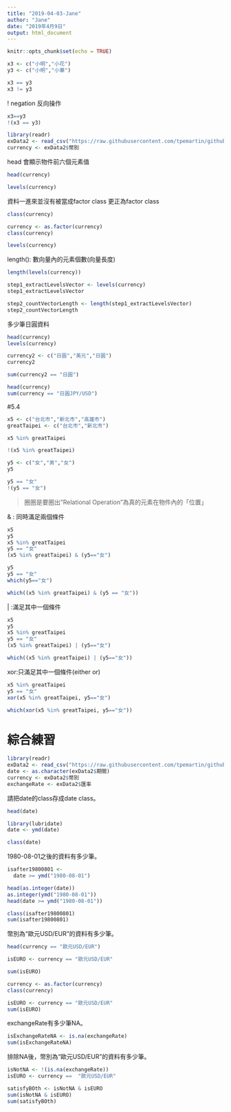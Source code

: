 ```yaml
---
title: "2019-04-03-Jane"
author: "Jane"
date: "2019年4月9日"
output: html_document
---
```


```r
knitr::opts_chunk$set(echo = TRUE)
```

```r
x3 <- c("小明","小花")
y3 <- c("小明","小華")

```

```r
x3 == y3
x3 != y3

```

! negation 反向操作
```r
x3==y3
!(x3 == y3)
```

```r
library(readr)
exData2 <- read_csv("https://raw.githubusercontent.com/tpemartin/github-data/master/exData2.csv")
currency <- exData2$幣別
```

head 會顯示物件前六個元素值
```r
head(currency)  
```

```r
levels(currency)
```


資料一進來並沒有被當成factor class
更正為factor class
```r
class(currency)

```

```r
currency <- as.factor(currency)
class(currency)

```

```r
levels(currency)
```

length(): 數向量內的元素個數(向量長度)
```r
length(levels(currency))

```

```r
step1_extractLevelsVector <- levels(currency)
step1_extractLevelsVector

step2_countVectorLength <- length(step1_extractLevelsVector)
step2_countVectorLength
```

多少筆日圓資料
```r
head(currency)
levels(currency)

```

```r
currency2 <- c("日圓","美元","日圓")
currency2
```

```r
sum(currency2 == "日圓")
```

```r

head(currency)
sum(currency == "日圓JPY/USD")

```

#5.4

```r
x5 <- c("台北市","新北市","高雄市")
greatTaipei <- c("台北市","新北市")

x5 %in% greatTaipei
```

```r
!(x5 %in% greatTaipei)
```

```r
y5 <- c("女","男","女")
y5

y5 == "女"
!(y5 == "女")

```

> 圈圏是要圏出"Relational Operation"為真的元素在物件內的「位置」

& : 同時滿足兩個條件
```r
x5
y5
x5 %in% greatTaipei
y5 == "女"
(x5 %in% greatTaipei) & (y5=="女")
```

```r
y5
y5 == "女"
which(y5=="女")

which((x5 %in% greatTaipei) & (y5 == "女"))
```

 | :滿足其中一個條件
```r
x5
y5
x5 %in% greatTaipei
y5 == "女"
(x5 %in% greatTaipei) | (y5=="女")

which((x5 %in% greatTaipei) | (y5=="女"))
```

xor:只滿足其中一個條件(either or)
```r
x5 %in% greatTaipei
y5 == "女"
xor(x5 %in% greatTaipei, y5=="女")
```

```r
which(xor(x5 %in% greatTaipei, y5=="女"))
```


# 綜合練習

```r
library(readr)
exData2 <- read_csv("https://raw.githubusercontent.com/tpemartin/github-data/master/exData2.csv")
date <- as.character(exData2$期間)
currency <- exData2$幣別
exchangeRate <- exData2$匯率
```

請把date的class存成date class。
```r
head(date)
```

```r
library(lubridate)
date <- ymd(date)
```

```r
class(date)
```

1980-08-01之後的資料有多少筆。
```r
isafter19800801 <-
  date >= ymd("1980-08-01")

```

```r
head(as.integer(date))
as.integer(ymd("1980-08-01"))
head(date >= ymd("1980-08-01"))
```

```r
class(isafter19800801)
sum(isafter19800801)
```

幣別為“歐元USD/EUR”的資料有多少筆。
```r
head(currency == "歐元USD/EUR")

isEURO <- currency == "歐元USD/EUR"

sum(isEURO)
```

```r
currency <- as.factor(currency)
class(currency)

isEURO <- currency == "歐元USD/EUR"
sum(isEURO)
```

exchangeRate有多少筆NA。
```r
isExchangeRateNA <- is.na(exchangeRate)
sum(isExchangeRateNA)
```

排除NA後，幣別為“歐元USD/EUR”的資料有多少筆。
```r
isNotNA <- !(is.na(exchangeRate))
isEURO <- currency ==  "歐元USD/EUR"
```

```r
satisfyBOth <- isNotNA & isEURO
sum(isNotNA & isEURO)
sum(satisfyBOth)
```























